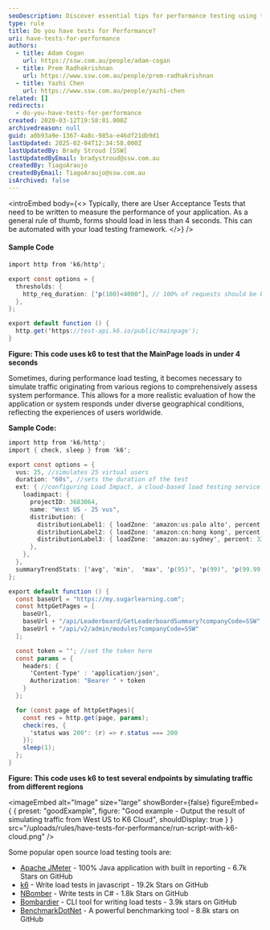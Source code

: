 ```yaml
---
seoDescription: Discover essential tips for performance testing using tools like k6, Apache JMeter, and NBomber to ensure your application meets user expectations.
type: rule
title: Do you have tests for Performance?
uri: have-tests-for-performance
authors:
  - title: Adam Cogan
    url: https://ssw.com.au/people/adam-cogan
  - title: Prem Radhakrishnan
    url: https://www.ssw.com.au/people/prem-radhakrishnan
  - title: Yazhi Chen
    url: https://www.ssw.com.au/people/yazhi-chen
related: []
redirects:
  - do-you-have-tests-for-performance
created: 2020-03-12T19:58:01.000Z
archivedreason: null
guid: a0b93a9e-1367-4a8c-985a-e46df21db9d1
lastUpdated: 2025-02-04T12:34:58.000Z
lastUpdatedBy: Brady Stroud [SSW]
lastUpdatedByEmail: bradystroud@ssw.com.au
createdBy: TiagoAraujo
createdByEmail: TiagoAraujo@ssw.com.au
isArchived: false
---
```

<introEmbed
  body={<>
Typically, there are User Acceptance Tests that need to be written to measure the performance of your application. As a general rule of thumb, forms should load in less than 4 seconds. This can be automated with your load testing framework.
  </>}
/>
#### Sample Code

``` cs
import http from 'k6/http';

export const options = {
  thresholds: {
    http_req_duration: ['p(100)<4000'], // 100% of requests should be below 4000ms
  },
};

export default function () {
  http.get('https://test-api.k6.io/public/mainpage');
}

```

**Figure: This code uses k6 to test that the MainPage loads in under 4 seconds**

Sometimes, during performance load testing, it becomes necessary to simulate traffic originating from various regions to comprehensively assess system performance. This allows for a more realistic evaluation of how the application or system responds under diverse geographical conditions, reflecting the experiences of users worldwide.

**Sample Code:**

``` cs
import http from 'k6/http';
import { check, sleep } from 'k6';

export const options = {
  vus: 25, //simulates 25 virtual users
  duration: "60s", //sets the duration of the test
  ext: { //configuring Load Impact, a cloud-based load testing service.
    loadimpact: {
      projectID: 3683064,
      name: "West US - 25 vus",
      distribution: {
        distributionLabel1: { loadZone: 'amazon:us:palo alto', percent: 34 },
        distributionLabel2: { loadZone: 'amazon:cn:hong kong', percent: 33 },
        distributionLabel3: { loadZone: 'amazon:au:sydney', percent: 33 },
      },
    },
  },
  summaryTrendStats: ['avg', 'min',  'max', 'p(95)', 'p(99)', 'p(99.99)'],
};

export default function () {
  const baseUrl = "https://my.sugarlearning.com";
  const httpGetPages = [
    baseUrl,
    baseUrl + "/api/Leaderboard/GetLeaderboardSummary?companyCode=SSW",
    baseUrl + "/api/v2/admin/modules?companyCode=SSW"
  ];

  const token = ''; //set the token here
  const params = {
    headers: {
      'Content-Type' : 'application/json',
      Authorization: "Bearer " + token
    }
  };

  for (const page of httpGetPages){
    const res = http.get(page, params);
    check(res, {
      'status was 200': (r) => r.status === 200
    });
    sleep(1);
  };
}
```

**Figure: This code uses k6 to test several endpoints by simulating traffic from different regions**

<imageEmbed
  alt="Image"
  size="large"
  showBorder={false}
  figureEmbed={ {
    preset: "goodExample",
    figure: "Good example - Output the result of simulating traffic from West US to K6 Cloud",
    shouldDisplay: true
  } }
  src="/uploads/rules/have-tests-for-performance/run-script-with-k6-cloud.png"
/>


Some popular open source load testing tools are:

* [Apache JMeter](https://jmeter.apache.org) - 100% Java application with built in reporting - 6.7k Stars on GitHub
* [k6](https://k6.io/open-source) - Write load tests in javascript - 19.2k Stars on GitHub
* [NBomber](https://github.com/PragmaticFlow/NBomber) - Write tests in C# - 1.8k Stars on GitHub
* [Bombardier](https://github.com/codesenberg/bombardier) - CLI tool for writing load tests - 3.9k stars on GitHub
* [BenchmarkDotNet](https://github.com/dotnet/BenchmarkDotNet) - A powerful benchmarking tool - 8.8k stars on GitHub
